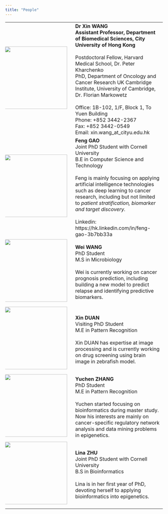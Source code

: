 ```yaml
---
title: "People"
---
```


| | |
|:----------------|:---------------------------------|
|<img style="margin:0 10px 10px -10px" src="images/xw.jpg" width="200px"/>|**Dr Xin WANG**<br>**Assistant Professor, Department of Biomedical Sciences, City University of Hong Kong**<br>\
Postdoctoral Fellow, Harvard Medical School, Dr. Peter Kharchenko<br>PhD, Department of Oncology and Cancer Research UK Cambridge Institute, University of Cambridge, Dr. Florian Markowetz<br><br>Office:	1B-102, 1/F, Block 1, To Yuen Building<br>Phone:	+852 3442-2367<br>Fax:	+852 3442-0549<br>Email: xin.wang_at_cityu.edu.hk|
|<img style="margin:0px 10px 10px -10px" src="images/gf.jpg" width="200px"/>|**Feng GAO**<br>Joint PhD Student with Cornell University<br>B.E in Computer Science and Technology<br><br>Feng is mainly focusing on  applying artificial intelligence technologies such as deep learning to cancer research, including but not limited to *patient stratification, biomarker and target discovery.*<br><br>Linkedin: https://hk.linkedin.com/in/feng-gao-3b7bb33a|
|<img style="margin:0px 10px 10px -10px" src="images/wei.jpg" width="200px"/>|**Wei WANG**<br>PhD Student<br>M.S in Microbiology<br><br>Wei is currently working on cancer prognosis prediction, including building a new model to predict relapse and identifying predictive biomarkers.|
|<img style="margin:0px 10px 10px -10px" src="images/dx.jpg" width="200px"/>|**Xin DUAN**<br>Visiting PhD Student<br>M.E in Pattern Recognition<br><br>Xin DUAN has expertise at image processing and is currently working on drug screening using brain image in zebrafish model.|
|<img style="margin:0 10px 10px -10px" src="images/yuchen.png" width="200px"/>|**Yuchen ZHANG** <br>PhD Student<br>M.E in Pattern Recognition<br><br>Yuchen started focusing on bioinformatics during master study. Now his interests are mainly on cancer-specific regulatory network analysis and data mining problems in epigenetics.|
|<img style="margin:0px 10px 10px -10px" src="images/lina.jpg" width="200px"/> |**Lina ZHU**<br>Joint PhD Student with Cornell University<br>B.S in Bioinformatics<br><br>Lina is in her first year of PhD, devoting herself to applying bioinformatics into epigenetics.|


